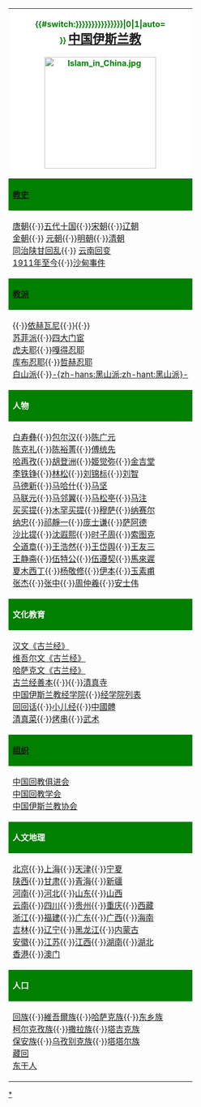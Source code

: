 {| class="{{#switch:{{{collapsed|{{{hidden|{{{折叠|{{{摺疊|{{{隐藏|{{{隱藏|}}}}}}}}}}}}}}}}}} |0 = infobox collapsible uncollapsed |1 = infobox collapsible collapsed |auto = infobox collapsible autocollapse |floatright}}"  cellpadding="1" cellspacing="4" style="font-size: 90%; margin: 0 0 1em 1em; text-align: center; border: 1px solid #000066;"
! style="text-align: center; color: #007f00; background-color:white;" |{{#switch:{{{collapsed|{{{hidden|{{{折叠|{{{摺疊|{{{隐藏|{{{隱藏|}}}}}}}}}}}}}}}}}}|0|1|auto=<br />}} 
<span style="font-size: 150%">'''[[中国伊斯兰教]]'''</span><br><br>
[[File:Islam in China.jpg|220px]]</br>
|-
| style="color: #ffffff; background-color: #007f00;"|'''[[中国伊斯兰教史|教史]]'''
|-
|[[唐朝伊斯兰教|唐朝]]{{·}}[[五代十国伊斯兰教|五代十国]]{{·}}[[宋朝伊斯兰教|宋朝]]{{·}}[[辽朝伊斯兰教|辽朝]]<br/>[[金朝伊斯兰教|金朝]]{{·}} [[元朝伊斯兰教|元朝]]{{·}}[[明朝伊斯兰教|明朝]]{{·}}[[清朝伊斯兰教|清朝]]<br/>[[同治陕甘回乱]]{{·}} [[云南回变]]<br/>[[中国伊斯兰教：1911年至今|1911年至今]]{{·}}[[沙甸事件]]
|-
| style="color: #ffffff; background-color: #007f00;"|'''[[中国伊斯兰教教派|教派]]'''
|-
|{{le|格底目|Gedimu}}{{·}}[[依赫瓦尼]]{{·}}{{le|赛来菲耶|Sailaifengye}}{{·}}{{le|西道堂|Xidaotang}}<br/>
[[蘇非主義|苏菲派]]{{·}}[[门宦|四大门宦]]<br/>[[虎夫耶]]{{·}}[[嘎得忍耶]]<br/>[[库布忍耶]]{{·}}[[哲合忍耶|哲赫忍耶]]<br/>
[[白山派]]{{·}}[[黑山派|-{zh-hans:黑山派;zh-hant:黑山派}-]]<br/>
|-
| style="color: #ffffff; background-color: #007f00;"|'''人物'''
|-
|[[白寿彝]]{{·}}[[包尔汉·沙希迪|包尔汉]]{{·}}[[陈广元]]<br/>[[陈克礼]]{{·}}[[陈裕菁]]{{·}}[[傅统先]]<br/>[[哈再孜]]{{·}}[[胡登洲]]{{·}}[[姬觉弥]]{{·}}[[金吉堂]]<br/>[[李铁铮 (翻译家)|李铁铮]]{{·}}[[林松]]{{·}}[[刘锦标]]{{·}}[[刘智]]<br/>[[马德新]]{{·}}[[马哈什]]{{·}}[[马坚]]<br/>[[马联元]]{{·}}[[马邻翼]]{{·}}[[马松亭]]{{·}}[[马注]]<br/>[[买买提·赛来|买买提]]{{·}}[[木汗买提·泽尔甫哈吉|木罕买提]]{{·}}[[穆萨·赛拉米|穆萨]]{{·}}[[纳赛尔·本·曼苏尔|纳赛尔]]<br/>[[纳忠]]{{·}}[[祁靜一]]{{·}}[[庞士谦]]{{·}}[[萨阿德·伊本·阿比·瓦嘎斯|萨阿德]]<br/>[[沙比提大毛拉|沙比提]]{{·}}[[沈遐熙]]{{·}}[[时子周]]{{·}}[[索图克·布格拉汗|索图克]]<br/>[[仝道章]]{{·}}[[王浩然]]{{·}}[[王岱舆]]{{·}}[[王友三]]<br/>[[王静斋]]{{·}}[[伍特公]]{{·}}[[伍遵契]]{{·}}[[馬來遲]]<br/>[[夏木西丁大毛拉|夏木西丁]]{{·}}[[杨敬修]]{{·}}[[伊本·瓦哈卜|伊本]]{{·}}[[玉素甫大毛拉|玉素甫]]<br/>[[张杰 (中国伊斯兰教协会会长)|张杰]]{{·}}[[张中 (穆斯林学者)|张中]]{{·}}[[周仲羲]]{{·}}[[安士伟]]<br/>
|-
| style="color: white; background-color: #007f00;"|'''文化教育'''
|-
|[[汉文《古兰经》]]<br/>[[维吾尔文《古兰经》]]<br/>[[哈萨克文《古兰经》]]<br/>
[[中国境内的《古兰经》善本|古兰经善本]]{{·}}{{le|汉克塔布|Han Kitab}}{{·}}[[中国清真寺列表|清真寺]]<br/>
[[中国伊斯兰教经学院]]{{·}}[[中国内地宗教院校列表|经学院列表]]<br/>
[[回回话]]{{·}}[[小儿经]]{{·}}[[中國體]]<br/>
[[清真菜]]{{·}}[[中式烤串|烤串]]{{·}}[[穆斯林武术|武术]]<br/>
|-
| style="color: white; background-color:#007f00;"|'''[[中国伊斯兰教组织|组织]]'''
|-
|[[中国回教俱进会]]<br/>
[[中国回教学会]]<br/>
[[中国伊斯兰教协会]] <br/>
|-
| style="color: white; background-color:#007f00;"|'''人文地理'''
|-
| 
[[北京伊斯兰教|北京]]{{·}}[[上海伊斯兰教|上海]]{{·}}[[天津伊斯兰教|天津]]{{·}}[[宁夏伊斯兰教|宁夏]]<br/>
[[陕西伊斯兰教|陕西]]{{·}}[[甘肃伊斯兰教|甘肃]]{{·}}[[青海伊斯兰教|青海]]{{·}}[[新疆伊斯兰教|新疆]]<br/>
[[河南伊斯兰教|河南]]{{·}}[[河北伊斯兰教|河北]]{{·}}[[山东伊斯兰教|山东]]{{·}}[[山西伊斯兰教|山西]]<br/>
[[云南伊斯兰教|云南]]{{·}}[[四川伊斯兰教|四川]]{{·}}[[贵州伊斯兰教|贵州]]{{·}}[[重庆伊斯兰教|重庆]]{{·}}[[西藏伊斯兰教|西藏]]<br/>
[[浙江伊斯兰教|浙江]]{{·}}[[福建伊斯兰教|福建]]{{·}}[[广东伊斯兰教|广东]]{{·}}[[广西伊斯兰教|广西]]{{·}}[[海南伊斯兰教|海南]]<br/>
[[吉林伊斯兰教|吉林]]{{·}}[[辽宁伊斯兰教|辽宁]]{{·}}[[黑龙江伊斯兰教|黑龙江]]{{·}}[[内蒙古伊斯兰教|内蒙古]]<br/>
[[安徽伊斯兰教|安徽]]{{·}}[[江苏伊斯兰教|江苏]]{{·}}[[江西伊斯兰教|江西]]{{·}}[[湖南伊斯兰教|湖南]]{{·}}[[湖北伊斯兰教|湖北]]<br/>
[[香港伊斯蘭教|香港]]{{·}}[[澳门伊斯兰教|澳门]]<br/>
|-
| style="color: #ffffff; background-color: #007f00;"|'''人口'''
|-
| 
[[回族]]{{·}}[[維吾爾族]]{{·}}[[中國哈薩克族|哈萨克族]]{{·}}[[东乡族]]<br/>
[[柯尔克孜族]]{{·}}[[撒拉族]]{{·}}[[塔吉克族]]<br/>
[[保安族]]{{·}}[[乌孜别克族]]{{·}}[[塔塔尔族]]<br/>
[[藏回]]<br/> [[东干人]]
{{navbar|中国伊斯兰教}}
|}<noinclude>
{{collapsible option}}
[[Category:中国伊斯兰教|*]]
[[Category:中国伊斯兰教导航模板| ]]
</noinclude>